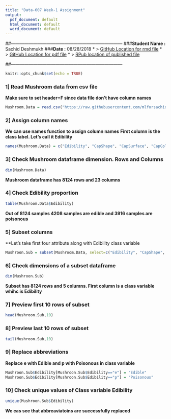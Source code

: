 ```yaml
---
title: "Data-607 Week-1 Assignment"
output:
  pdf_document: default
  html_document: default
  word_document: default
---
```

##---------------------------------------------------------------------------
###**Student Name :** Sachid Deshmukh
###**Date :** 08/28/2018
* > [GitHub Location for rmd file](https://github.com/mlforsachid/MSDSQ1/blob/master/Data607/Week1/SachidVijay.Deshmukh60.rmd)
* > [GitHub Location for pdf file](https://github.com/mlforsachid/MSDSQ1/blob/master/Data607/Week1/SachidVijay.Deshmukh60.pdf)
* > [RPub location of published file](http://rpubs.com/sachid/Data607-Week1Assignment)

##---------------------------------------------------------------------------

```r
knitr::opts_chunk$set(echo = TRUE)
```

### 1] Read Mushroom data from csv file

**Make sure to set header=F since data file don't have column names**

```r
Mushroom.Data = read.csv("https://raw.githubusercontent.com/mlforsachid/MSDSQ1/master/Data607/Week1/agaricus-lepiota.csv", header=F, stringsAsFactors=FALSE)
```

### 2] Assign column names

**We can use names function to assign column names**
**First column is the class label. Let's call it Edibility**

```r
names(Mushroom.Data) = c("Edibility", "CapShape", "CapSurface", "CapColor", "Bruises", "Odor", "GrillAttachment", "GrillSpacing", "GrillSize", "GrillColor", "StalkShape", "StalkRoot","StalkSurfaceAboveRing","StalkSurfaceBelowRing", "StalkColorAboveRing", "StalkColorBelowRing", "VeilType", "VeilColor", "RingNumber", "RingType", "SporeSprintColor", "Population", "Habitat")
```

### 3] Check Mushroom dataframe dimension. Rows and Columns

```r
dim(Mushroom.Data)
```
**Mushroom dataframe has 8124 rows and 23 columns**

### 4] Check Edibility proportion

```r
table(Mushroom.Data$Edibility)
```
**Out of 8124 samples 4208 samples are edible and 3916 samples are poisonous**

### 5] Subset columns
**Let's take first four attribute along with Edibility class variable

```r
Mushroon.Sub = subset(Mushroom.Data, select=c("Edibility", "CapShape", "CapSurface", "CapColor", "Bruises"))
```

### 6] Check dimensions of a subset dataframe

```r
dim(Mushroon.Sub)
```
**Subset has 8124 rows and 5 columns. First column is a class variable whihc is Edibility**

### 7] Preview first 10 rows of subset

```r
head(Mushroon.Sub,10)
```
### 8] Preview last 10 rows of subset

```r
tail(Mushroon.Sub,10)
```

### 9] Replace abbreviations
**Replace e with Edible and p with Poisonous in class variable**

```r
Mushroon.Sub$Edibility[Mushroon.Sub$Edibility=="e"] = "Edible"
Mushroon.Sub$Edibility[Mushroon.Sub$Edibility=="p"] = "Poisonous"
```
### 10] Check unique values of Class variable Edibility

```r
unique(Mushroon.Sub$Edibility)
```
**We cas see that abbreaviatoins are successfully replaced**
